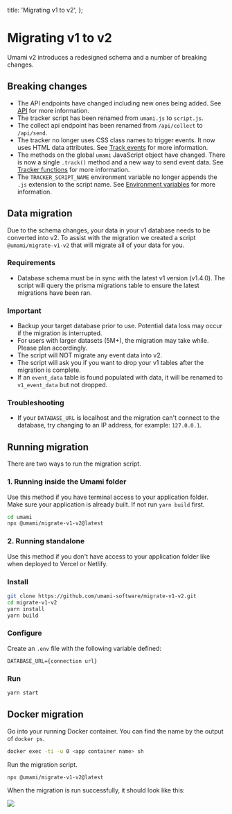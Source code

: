   title: 'Migrating v1 to v2',
};

# Migrating v1 to v2

Umami v2 introduces a redesigned schema and a number of breaking changes.

## Breaking changes

- The API endpoints have changed including new ones being added. See [API](/docs/api) for more information.
- The tracker script has been renamed from `umami.js` to `script.js`.
- The collect api endpoint has been renamed from `/api/collect` to `/api/send`.
- The tracker no longer uses CSS class names to trigger events. It now uses HTML data attributes. See [Track events](/docs/track-events) for more information.
- The methods on the global `umami` JavaScript object have changed. There is now a single `.track()` method and a new way to send event data.
  See [Tracker functions](/docs/tracker-functions) for more information.
- The `TRACKER_SCRIPT_NAME` environment variable no longer appends the `.js` extension to the script name. See [Environment variables](/docs/environment-variables) for more information.

## Data migration

Due to the schema changes, your data in your v1 database needs to be converted into v2.
To assist with the migration we created a script `@umami/migrate-v1-v2` that will migrate all of your data for you.

### Requirements

- Database schema must be in sync with the latest v1 version (v1.4.0). The script will query the prisma migrations table to ensure the latest migrations have been ran.

### Important

- Backup your target database prior to use. Potential data loss may occur if the migration is interrupted.
- For users with larger datasets (5M+), the migration may take while. Please plan accordingly.
- The script will NOT migrate any event data into v2.
- The script will ask you if you want to drop your v1 tables after the migration is complete.
- If an `event_data` table is found populated with data, it will be renamed to `v1_event_data` but not dropped.

### Troubleshooting

- If your `DATABASE_URL` is localhost and the migration can't connect to the database, try changing to an IP address, for example: `127.0.0.1`.

## Running migration

There are two ways to run the migration script.

### 1. Running inside the Umami folder

Use this method if you have terminal access to your application folder.
Make sure your application is already built. If not run `yarn build` first.

```sh
cd umami
npx @umami/migrate-v1-v2@latest
```

### 2. Running standalone

Use this method if you don't have access to your application folder like when deployed to Vercel or Netlify.

### Install

```sh
git clone https://github.com/umami-software/migrate-v1-v2.git
cd migrate-v1-v2
yarn install
yarn build
```

### Configure

Create an `.env` file with the following variable defined:

```
DATABASE_URL={connection url}
```

### Run

```sh
yarn start
```

## Docker migration

Go into your running Docker container. You can find the name by the output of `docker ps`.

```sh
docker exec -ti -u 0 <app container name> sh
```

Run the migration script.

```sh
npx @umami/migrate-v1-v2@latest
```

When the migration is run successfully, it should look like this:

<img src="/images/v2/migrate-v1-v2.png" />
